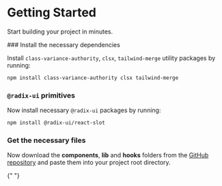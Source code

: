 
# Getting Started

Start building your project in minutes.

<Steps>
### Install the necessary dependencies

Install `class-variance-authority`, `clsx`, `tailwind-merge` utility packages by running:

```sh copy npm2yarn
npm install class-variance-authority clsx tailwind-merge
```

### `@radix-ui` primitives

Now install necessary `@radix-ui` packages by running:

```sh copy npm2yarn 
npm install @radix-ui/react-slot
```

### Get the necessary files

Now download the **components**, **lib** and **hooks** folders from the [GitHub repository](https://github.com/Tarikul-Islam-Anik/oxyzen-ui/) and paste them into your project root directory.

{" "}

<FileTree>
  <FileTree.Folder name="components" defaultOpen>
    <FileTree.Folder name="layout">
      <FileTree.File name="box.tsx" />
      <FileTree.File name="container.tsx" />
      <FileTree.File name="flex.tsx" />
      <FileTree.File name="grid.tsx" />
      <FileTree.File name="section.tsx" />
      <FileTree.File name="variants.ts" />
    </FileTree.Folder>
    <FileTree.Folder name="typography">
      <FileTree.File name="blockquote.tsx" />
      <FileTree.File name="em.tsx" />
      <FileTree.File name="heading.tsx" />
      <FileTree.File name="strong.tsx" />
      <FileTree.File name="text.tsx" />
      <FileTree.File name="variants.ts" />
    </FileTree.Folder>
  </FileTree.Folder>
  <FileTree.Folder name="lib">
    <FileTree.File name="utils.ts" />
  </FileTree.Folder>
</FileTree>

</Steps>
